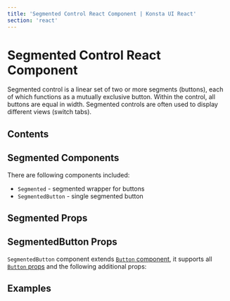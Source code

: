 ```yaml
---
title: 'Segmented Control React Component | Konsta UI React'
section: 'react'
---
```



# Segmented Control React Component

Segmented control is a linear set of two or more segments (buttons), each of which functions as a mutually exclusive button. Within the control, all buttons are equal in width. Segmented controls are often used to display different views (switch tabs).

## Contents

## Segmented Components

There are following components included:

- `Segmented` - segmented wrapper for buttons
- `SegmentedButton` - single segmented button

## Segmented Props

<SegmentedProps />

## SegmentedButton Props

`SegmentedButton` component extends [`Button` component](/react/button), it supports all [`Button` props](/react/button#button-props) and the following additional props:

<SegmentedButtonProps />

## Examples

<SegmentedControlExample />
